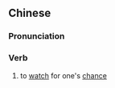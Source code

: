 ==Chinese==
{{zh-forms|s=伺机}}

===Pronunciation===
{{zh-pron
|m=sìjī
|c=zi6 gei1
|mn=qz:sìr-ki/xm,zz:sì-ki
|cat=v
}}

===Verb===
{{zh-verb}}

# to [[watch]] for one's [[chance]]